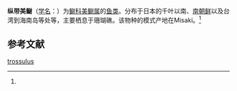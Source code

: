 {{Speciesbox
| name = 纵带美鳚
| status = 
| status_system = 
| image = 
| genus = Dasson
| species = trossulus
| authority = (Jordan et Snyder, 1903)<ref name='id8041'>{{cite web| url =http://www.bioinfo.cn/db05/BjdwSpecies.php?action=view&id=8041| title =纵带美鳚| work =《中国动物物种编目数据库》| publisher =中国科学院微生物研究所| author =中国科学院动物研究所| accessdate =2009-04-16| deadurl =yes| archiveurl =https://web.archive.org/web/20160305005149/http://www.bioinfo.cn/db05/BjdwSpecies.php?action=view&id=8041| archivedate =2016-03-05}}</ref>
}}

'''纵带美鳚'''（[[学名|学名]]：{{lang|la|''Dasson trossulus''}}）为[[鳚科|鳚科]][[美鳚属|美鳚属]]的[[鱼类|鱼类]]。分布于日本的千叶以南、[[南朝鲜|南朝鲜]]以及台湾到海南岛等处等，主要栖息于珊瑚礁。该物种的模式产地在Misaki。<ref name='id8041'/>

== 参考文献 ==
{{reflist}}

{{Wikispecies|Dasson trossulus}}
{{Taxonbar|from=Q15233458}}

[[Category:美鳚属|trossulus]]


{{鱸形目小作品}}